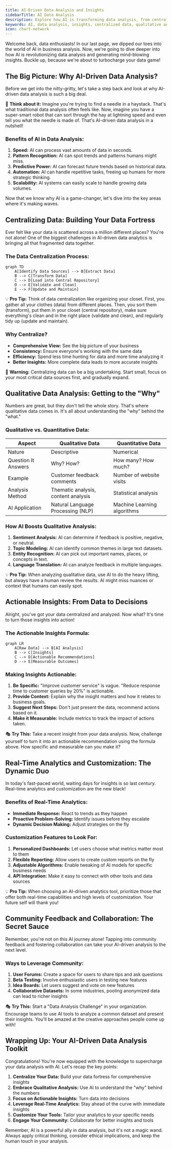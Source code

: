 ```yaml
---
title: AI-Driven Data Analysis and Insights
sidebarTitle: AI Data Analysis
description: Explore how AI is transforming data analysis, from centralizing data to generating actionable insights, with a focus on real-world applications and best practices.
keywords: AI, data analysis, insights, centralized data, qualitative analysis, real-time analytics, customization
icon: chart-network
---
```


Welcome back, data enthusiasts! In our last page, we dipped our toes into the world of AI in business analysis. Now, we're going to dive deeper into how AI is revolutionizing data analysis and generating mind-blowing insights. Buckle up, because we're about to turbocharge your data game!

## The Big Picture: Why AI-Driven Data Analysis?

Before we get into the nitty-gritty, let's take a step back and look at why AI-driven data analysis is such a big deal.

🧠 **Think about it:** Imagine you're trying to find a needle in a haystack. That's what traditional data analysis often feels like. Now, imagine you have a super-smart robot that can sort through the hay at lightning speed and even tell you what the needle is made of. That's AI-driven data analysis in a nutshell!

### Benefits of AI in Data Analysis:

1. **Speed:** AI can process vast amounts of data in seconds.
2. **Pattern Recognition:** AI can spot trends and patterns humans might miss.
3. **Predictive Power:** AI can forecast future trends based on historical data.
4. **Automation:** AI can handle repetitive tasks, freeing up humans for more strategic thinking.
5. **Scalability:** AI systems can easily scale to handle growing data volumes.

Now that we know why AI is a game-changer, let's dive into the key areas where it's making waves.

## Centralizing Data: Building Your Data Fortress

Ever felt like your data is scattered across a million different places? You're not alone! One of the biggest challenges in AI-driven data analytics is bringing all that fragmented data together.

### The Data Centralization Process:

```mermaid
graph TD
    A[Identify Data Sources] --> B[Extract Data]
    B --> C[Transform Data]
    C --> D[Load into Central Repository]
    D --> E[Validate and Clean]
    E --> F[Update and Maintain]
```

💡 **Pro Tip:** Think of data centralization like organizing your closet. First, you gather all your clothes (data) from different places. Then, you sort them (transform), put them in your closet (central repository), make sure everything's clean and in the right place (validate and clean), and regularly tidy up (update and maintain).

### Why Centralize?

- **Comprehensive View:** See the big picture of your business
- **Consistency:** Ensure everyone's working with the same data
- **Efficiency:** Spend less time hunting for data and more time analyzing it
- **Better Insights:** More complete data leads to more accurate insights

🚨 **Warning:** Centralizing data can be a big undertaking. Start small, focus on your most critical data sources first, and gradually expand.

## Qualitative Data Analysis: Getting to the "Why"

Numbers are great, but they don't tell the whole story. That's where qualitative data comes in. It's all about understanding the "why" behind the "what."

### Qualitative vs. Quantitative Data:

| Aspect              | Qualitative Data                    | Quantitative Data           |
| ------------------- | ----------------------------------- | --------------------------- |
| Nature              | Descriptive                         | Numerical                   |
| Question It Answers | Why? How?                           | How many? How much?         |
| Example             | Customer feedback comments          | Number of website visits    |
| Analysis Method     | Thematic analysis, content analysis | Statistical analysis        |
| AI Application      | Natural Language Processing (NLP)   | Machine Learning algorithms |

### How AI Boosts Qualitative Analysis:

1. **Sentiment Analysis:** AI can determine if feedback is positive, negative, or neutral.
2. **Topic Modeling:** AI can identify common themes in large text datasets.
3. **Entity Recognition:** AI can pick out important names, places, or concepts in text.
4. **Language Translation:** AI can analyze feedback in multiple languages.

💡 **Pro Tip:** When analyzing qualitative data, use AI to do the heavy lifting, but always have a human review the results. AI might miss nuances or context that humans can easily spot.

## Actionable Insights: From Data to Decisions

Alright, you've got your data centralized and analyzed. Now what? It's time to turn those insights into action!

### The Actionable Insights Formula:

```mermaid
graph LR
    A[Raw Data] --> B[AI Analysis]
    B --> C[Insights]
    C --> D[Actionable Recommendations]
    D --> E[Measurable Outcomes]

```

### Making Insights Actionable:

1. **Be Specific:** "Improve customer service" is vague. "Reduce response time to customer queries by 20%" is actionable.
2. **Provide Context:** Explain why the insight matters and how it relates to business goals.
3. **Suggest Next Steps:** Don't just present the data, recommend actions based on it.
4. **Make it Measurable:** Include metrics to track the impact of actions taken.

🎭 **Try This:** Take a recent insight from your data analysis. Now, challenge yourself to turn it into an actionable recommendation using the formula above. How specific and measurable can you make it?

## Real-Time Analytics and Customization: The Dynamic Duo

In today's fast-paced world, waiting days for insights is so last century. Real-time analytics and customization are the new black!

### Benefits of Real-Time Analytics:

- **Immediate Response:** React to trends as they happen
- **Proactive Problem-Solving:** Identify issues before they escalate
- **Dynamic Decision Making:** Adjust strategies on the fly

### Customization Features to Look For:

1. **Personalized Dashboards:** Let users choose what metrics matter most to them
2. **Flexible Reporting:** Allow users to create custom reports on the fly
3. **Adjustable Algorithms:** Enable tweaking of AI models for specific business needs
4. **API Integration:** Make it easy to connect with other tools and data sources

💡 **Pro Tip:** When choosing an AI-driven analytics tool, prioritize those that offer both real-time capabilities and high levels of customization. Your future self will thank you!

## Community Feedback and Collaboration: The Secret Sauce

Remember, you're not on this AI journey alone! Tapping into community feedback and fostering collaboration can take your AI-driven analysis to the next level.

### Ways to Leverage Community:

1. **User Forums:** Create a space for users to share tips and ask questions
2. **Beta Testing:** Involve enthusiastic users in testing new features
3. **Idea Boards:** Let users suggest and vote on new features
4. **Collaborative Datasets:** In some industries, pooling anonymized data can lead to richer insights

🎭 **Try This:** Start a "Data Analysis Challenge" in your organization. Encourage teams to use AI tools to analyze a common dataset and present their insights. You'll be amazed at the creative approaches people come up with!

## Wrapping Up: Your AI-Driven Data Analysis Toolkit

Congratulations! You're now equipped with the knowledge to supercharge your data analysis with AI. Let's recap the key points:

1. **Centralize Your Data:** Build your data fortress for comprehensive insights
2. **Embrace Qualitative Analysis:** Use AI to understand the "why" behind the numbers
3. **Focus on Actionable Insights:** Turn data into decisions
4. **Leverage Real-Time Analytics:** Stay ahead of the curve with immediate insights
5. **Customize Your Tools:** Tailor your analytics to your specific needs
6. **Engage Your Community:** Collaborate for better insights and tools

Remember, AI is a powerful ally in data analysis, but it's not a magic wand. Always apply critical thinking, consider ethical implications, and keep the human touch in your analysis.
